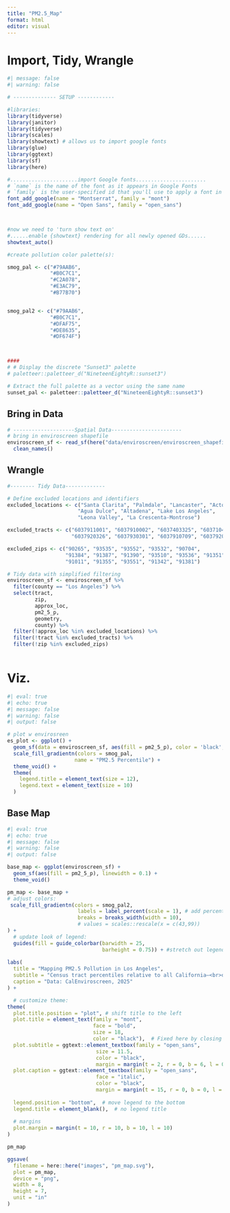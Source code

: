 ```yaml
---
title: "PM2.5_Map"
format: html
editor: visual
---
```


# Import, Tidy, Wrangle

```r
#| message: false
#| warning: false

# -------------- SETUP ------------

#libraries: 
library(tidyverse)  
library(janitor)     
library(tidyverse)
library(scales)
library(showtext) # allows us to import google fonts 
library(glue)
library(ggtext)
library(sf)
library(here)

#......................import Google fonts.......................
# `name` is the name of the font as it appears in Google Fonts
# `family` is the user-specified id that you'll use to apply a font in your ggpplot
font_add_google(name = "Montserrat", family = "mont")
font_add_google(name = "Open Sans", family = "open_sans")



#now we need to 'turn show text on'
#......enable {showtext} rendering for all newly opened GDs......
showtext_auto()

```

```r
#create pollution color palette(s): 

smog_pal <- c("#79AAB6", 
              "#B0C7C1", 
              "#C2A078", 
              "#E3AC79", 
              "#B77B70")


smog_pal2 <- c("#79AAB6", 
              "#B0C7C1", 
              "#DFAF75", 
              "#DE8635",
              "#DF674F")



####
# # Display the discrete "Sunset3" palette
# paletteer::paletteer_d("NineteenEightyR::sunset3")

# Extract the full palette as a vector using the same name
sunset_pal <- paletteer::paletteer_d("NineteenEightyR::sunset3")

```

## Bring in Data

```r
# --------------------Spatial Data-----------------------
# bring in enviroscreen shapefile
enviroscreen_sf <- read_sf(here("data/enviroscreen/enviroscreen_shapefiles/CES4_final_shapefile.shp")) %>% 
  clean_names() 
```

## Wrangle

```r
#-------- Tidy Data-------------

# Define excluded locations and identifiers
excluded_locations <- c("Santa Clarita", "Palmdale", "Lancaster", "Acton", 
                       "Agua Dulce", "Altadena", "Lake Los Angeles",
                       "Leona Valley", "La Crescenta-Montrose")

excluded_tracts <- c("6037911001", "6037910002", "6037403325", "6037104124",
                     "6037920326", "6037930301", "6037910709", "6037920303")

excluded_zips <- c("90265", "93535", "93552", "93532", "90704",
                   "91384", "91387", "91390", "93510", "93536", "91351",
                   "91011", "91355", "93551", "91342", "91381")

# Tidy data with simplified filtering
enviroscreen_sf <- enviroscreen_sf %>% 
  filter(county == "Los Angeles") %>% 
  select(tract, 
         zip,
         approx_loc,
         pm2_5_p,
         geometry,  
         county) %>% 
  filter(!approx_loc %in% excluded_locations) %>%
  filter(!tract %in% excluded_tracts) %>%
  filter(!zip %in% excluded_zips)
  
```

# Viz.

```r
#| eval: true
#| echo: true
#| message: false
#| warning: false
#| output: false

# plot w envirosreen
es_plot <- ggplot() +
  geom_sf(data = enviroscreen_sf, aes(fill = pm2_5_p), color = 'black', size = 0.1) +
  scale_fill_gradientn(colors = smog_pal,
                      name = "PM2.5 Percentile") +
  theme_void() +
  theme(
    legend.title = element_text(size = 12),
    legend.text = element_text(size = 10)
  )

```

## Base Map

```r
#| eval: true
#| echo: true
#| message: false
#| warning: false
#| output: false

base_map <- ggplot(enviroscreen_sf) +
  geom_sf(aes(fill = pm2_5_p), linewidth = 0.1) +
  theme_void()
```

```r
pm_map <- base_map +
# adjust colors:
 scale_fill_gradientn(colors = smog_pal2,
                       labels = label_percent(scale = 1), # add percentage sign to each of our values
                       breaks = breaks_width(width = 10),
                       # values = scales::rescale(x = c(43,99)) 
) + 
  # update look of legend: 
  guides(fill = guide_colorbar(barwidth = 25, 
                               barheight = 0.75)) + #stretch out legend
  
labs(
  title = "Mapping PM2.5 Pollution in Los Angeles",
  subtitle = "Census tract percentiles relative to all California—<br>darker shades indicate higher pollution",
  caption = "Data: CalEnviroscreen, 2025"
) +

  # customize theme: 
theme(
  plot.title.position = "plot", # shift title to the left
  plot.title = element_text(family = "mont",
                            face = "bold",
                            size = 18,
                            color = "black"),  # Fixed here by closing the parenthesis
  plot.subtitle = ggtext::element_textbox(family = "open_sans",
                             size = 11.5,
                             color = "black",
                             margin = margin(t = 2, r = 0, b = 6, l = 0)),  # move in clockwise to top, right, bottom, left
  plot.caption = ggtext::element_textbox(family = "open_sans",
                             face = "italic",
                             color = "black",
                             margin = margin(t = 15, r = 0, b = 0, l = 0)),
  
  legend.position = "bottom",  # move legend to the bottom
  legend.title = element_blank(),  # no legend title
  
  # margins
  plot.margin = margin(t = 10, r = 10, b = 10, l = 10)
)

pm_map
```

```r
ggsave(
  filename = here::here("images", "pm_map.svg"),
  plot = pm_map,
  device = "png",
  width = 8, 
  height = 7,
  unit = "in"
)
```
